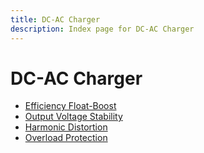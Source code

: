 ```yaml
---
title: DC-AC Charger
description: Index page for DC-AC Charger
---
```


# DC-AC Charger

- [Efficiency Float-Boost](efficiency-float-boost)
- [Output Voltage Stability](output-voltage-stability)
- [Harmonic Distortion](harmonic-distortion)
- [Overload Protection](overload-protection)

